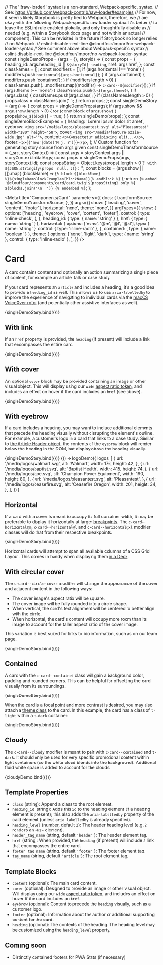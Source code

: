 // The '!!raw-loader!' syntax is a non-standard, Webpack-specific, syntax.
// See: https://github.com/webpack-contrib/raw-loader#examples
// For now, it seems likely Storybook is pretty tied to Webpack, therefore, we
// are okay with the following Webpack-specific raw loader syntax. It's better
// to leave the ESLint rule enabled globally, and only thoughtfully disable as
// needed (e.g. within a Storybook docs page and not within an actual
// component). This can be revisited in the future if Storybook no longer relies
// on Webpack.
// eslint-disable-next-line @cloudfour/import/no-webpack-loader-syntax
// See comment above about Webpack-specific syntax
// eslint-disable-next-line @cloudfour/import/no-webpack-loader-syntax
const singleDemoProps = (args = {}, storyId) => {
  const props = {
    heading_id: args.heading_id || `${storyId}-heading`,
    href: args.href,
  };
  const classNames = [];
  const modifiers = [];
  if (args.horizontal !== 'none') {
    modifiers.push(`horizontal${args.horizontal}`);
  }
  if (args.contained) {
    modifiers.push('contained');
  }
  if (modifiers.length > 0) {
    classNames.push(...modifiers.map((modifier) => `c-card--${modifier}`));
  }
  if (args.theme !== 'none') {
    classNames.push(`t-${args.theme}`);
  }
  if (args.class) {
    classNames.push(args.class);
  }
  if (classNames.length > 0) {
    props.class = classNames.join(' ');
  }
  return props;
};
const singleDemoStory = (args) => {
  const props = singleDemoProps(args);
  if (args.show && args.show.length > 0) {
    for (const block of args.show) {
      props[`show_${block}`] = true;
    }
  }
  return singleDemo(props);
};
const singleDemoBlockExamples = {
  heading: 'Lorem ipsum dolor sit amet',
  eyebrow: `<img src="/media/logos/pleasantest.svg" alt="Pleasantest" width="180" height="58">`,
  cover: `<img src="/media/feature-ozzie-wide.jpg" alt="">`,
  content: `<p>Consectetur adipiscing elit...</p>`,
  footer: `<p>{{'now'|date('M j, Y')}}</p>`,
};
// Custom function for generating story source from args given
const singleDemoTransformSource = (_src, storyContext) => {
  const args = storyContext.args || storyContext.initialArgs;
  const props = singleDemoProps(args, storyContext.id);
  const propsString =
    Object.keys(props).length > 0
      ? ` with ${JSON.stringify(props, null, 2)}`
      : '';
  const blocks = (args.show || []).map(
    (blockName) =>
      `{% block ${blockName} %}${singleDemoBlockExamples[blockName]}{% endblock %}`
  );
  return `{% embed '@cloudfour/components/card/card.twig'${propsString} only %}
  ${blocks.join('\n  ')}
{% endembed %}`;
};

<Meta
  title="Components/Card"
  parameters={{
    docs: {
      transformSource: singleDemoTransformSource,
    },
  }}
  args={{
    show: ['heading', 'cover', 'content', 'footer'],
    horizontal: 'none',
    theme: 'none',
  }}
  argTypes={{
    show: {
      options: ['heading', 'eyebrow', 'cover', 'content', 'footer'],
      control: {
        type: 'inline-check',
      },
    },
    heading_id: { type: { name: 'string' } },
    href: { type: { name: 'string' } },
    horizontal: {
      options: ['none', '@m', '@l', '@xl'],
      type: { name: 'string' },
      control: { type: 'inline-radio' },
    },
    contained: { type: { name: 'boolean' } },
    theme: {
      options: ['none', 'light', 'dark'],
      type: { name: 'string' },
      control: { type: 'inline-radio' },
    },
  }}
/>

# Card

A card contains content and optionally an action summarizing a single piece of content, for example an article, talk or case study.

If your card represents an `article` and includes a heading, it's a good idea to provide a `heading_id` as well. This allows us to use `aria-labelledby` to improve the experience of navigating to individual cards via the [macOS VoiceOver rotor](https://support.apple.com/guide/voiceover-guide/navigate-using-the-rotor-mchlp2719/web) (and potentially other assistive interfaces as well).

<Canvas>
  <Story
    name="Content Blocks"
    args={{
      show: ['heading', 'content', 'footer'],
    }}
  >
    {singleDemoStory.bind({})}
  </Story>
</Canvas>

## With link

If an `href` property is provided, the `heading` (if present) will include a link that encompasses the entire card.

<Canvas>
  <Story
    name="Link"
    args={{
      href: '#',
      show: ['heading', 'content', 'footer'],
    }}
  >
    {singleDemoStory.bind({})}
  </Story>
</Canvas>

## With cover

An optional `cover` block may be provided containing an image or other visual object. This will display using our `wide` [aspect ratio token](/story/design-tokens-aspect-ratio--page), and includes an effect on hover if the card includes an `href` (see above).

<Canvas>
  <Story name="Cover Image" args={{ href: '#' }}>
    {singleDemoStory.bind({})}
  </Story>
</Canvas>

## With eyebrow

If a card includes a heading, you may want to include additional elements that precede the heading visually without disrupting the element's outline. For example, a customer's logo in a card that links to a case study. Similar to [the Article Header object](/?path=/docs/objects-article-header--example), the contents of the `eyebrow` block will render below the heading in the DOM, but display above the heading visually.

<Canvas>
  <Story
    name="Eyebrow"
    args={{
      href: '#',
      show: ['heading', 'eyebrow', 'content'],
    }}
  >
    {singleDemoStory.bind({})}
  </Story>
</Canvas>

<Canvas>
  <Story
    name="Logos"
    argTypes={{}}
    parameters={{
      docs: {
        source: {
          code: logoDemoSource,
        },
      },
    }}
  >
    {() =>
      logoDemo({
        logos: [
          {
            url: '/media/logos/walmart.svg',
            alt: 'Walmart',
            width: 176,
            height: 42,
          },
          {
            url: '/media/logos/baptist.svg',
            alt: 'Baptist Health',
            width: 415,
            height: 74,
          },
          {
            url: '/media/logos/cpe.svg',
            alt: 'Champion Power Equipment',
            width: 190,
            height: 80,
          },
          {
            url: '/media/logos/pleasantest.svg',
            alt: 'Pleasantest',
          },
          {
            url: '/media/logos/ceasefire.svg',
            alt: 'Ceasefire Oregon',
            width: 201,
            height: 34,
          },
        ],
      })
    }
  </Story>
</Canvas>

## Horizontal

If a card with a cover is meant to occupy its full container width, it may be preferable to display it horizontally at larger [breakpoints](/docs/design-tokens-breakpoint--page). The `c-card--horizontal@m`, `c-card--horizontal@l` and `c-card--horizontal@xl` modifier classes will do that from their respective breakpoints.

<Canvas>
  <Story name="Horizontal" args={{ href: '#', horizontal: '@m' }}>
    {singleDemoStory.bind({})}
  </Story>
</Canvas>

Horizontal cards will attempt to span all available columns of a CSS Grid Layout. This comes in handy when displaying them [in a Deck](/docs/objects-deck--horizontal-card#with-horizontal-cards).

## With circular cover

The `c-card--circle-cover` modifier will change the appearance of the cover and adjacent content in the following ways:

- The cover image's aspect ratio will be square.
- The cover image will be fully rounded into a circle shape.
- When vertical, the card's text alignment will be centered to better align with the circle.
- When horizontal, the card's content will occupy more room than its image to account for the taller aspect ratio of the cover image.

This variation is best suited for links to bio information, such as on our team page.

<Canvas>
  <Story
    name="Circular Cover Image"
    args={{ class: 'c-card--circle-cover', href: '#', horizontal: '@m' }}
  >
    {singleDemoStory.bind({})}
  </Story>
</Canvas>

## Contained

A card with the `c-card--contained` class will gain a background color, padding and rounded corners. This can be helpful for offsetting the card visually from its surroundings.

<Canvas>
  <Story
    name="Contained"
    args={{ href: '#', horizontal: '@m', contained: true }}
  >
    {singleDemoStory.bind({})}
  </Story>
</Canvas>

When the card is a focal point and more contrast is desired, you may also attach a [theme class](/docs/design-themes--light) to the card. In this example, the card has a class of `t-light` within a `t-dark` container:

<Canvas>
  <Story
    name="Themed"
    args={{ href: '#', horizontal: '@m', contained: true, theme: 'light' }}
    parameters={{ theme: 't-dark' }}
  >
    {singleDemoStory.bind({})}
  </Story>
</Canvas>

## Cloudy

The `c-card--cloudy` modifier is meant to pair with `c-card--contained` and `t-dark`. It should only be used for very specific promotional content within light containers (so the white cloud blends into the background). Additional fluid white space is added to account for the clouds.

<Canvas>
  <Story
    name="Cloudy"
    parameters={{
      docs: {
        source: {
          code: cloudyDemoSource,
        },
      },
    }}
  >
    {cloudyDemo.bind({})}
  </Story>
</Canvas>

## Template Properties

- `class` (string): Append a class to the root element.
- `heading_id` (string): Adds this `id` to the heading element (if a heading element is present); this also adds the `aria-labelledby` property of the card element (unless `aria_labelledby` is already specified).
- `heading_level` (number, default `2`): The header heading level (e.g. `2` renders an `<h2>` element).
- `header_tag_name` (string, default `'header'`): The header element tag.
- `href` (string): When provided, the `heading` (if present) will include a link that encompasses the entire card.
- `footer_tag_name` (string, default `'footer'`): The footer element tag.
- `tag_name` (string, default `'article'`): The root element tag.

## Template Blocks

- `content` (optional): The main card content.
- `cover` (optional): Designed to provide an image or other visual object. Will display using our `wide` [aspect ratio token](/story/design-tokens-aspect-ratio--page), and includes an effect on hover if the card includes an `href`.
- `eyebrow` (optional): Content to precede the `heading` visually, such as a customer logo.
- `footer` (optional): Information about the author or additional supporting content for the card.
- `heading` (optional): The contents of the heading. The heading level may be customized using the `heading_level` property.

## Coming soon

- Distinctly contained footers for PWA Stats (if necessary)
